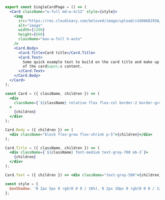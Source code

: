 ```jsx
export const SingleCardPage = () => (
  <Card className="w-full md:w-4/12" style={style}>
    <img
      src="https://res.cloudinary.com/beloved/image/upload/v1608682938/Assets/632198_sgrp38.jpg"
      alt="image"
      width={1200}
      height={600}
      className="max-w-full h-auto"
    />
    <Card.Body>
      <Card.Title>Card title</Card.Title>
      <Card.Text>
        Some quick example text to build on the card title and make up the bulk
        of the card&apos;s content.
      </Card.Text>
    </Card.Body>
  </Card>
);

const Card = ({ className, children }) => (
  <div
    className={`${className} relative flex flex-col border-2 border-gray-200 rounded-lg`}
  >
    {children}
  </div>
);

Card.Body = ({ children }) => (
  <div className="block flex-grow flex-shrink p-5">{children}</div>
);

Card.Title = ({ className, children }) => (
  <div className={`${className} font-medium text-gray-700 mb-3`}>
    {children}
  </div>
);

Card.Text = ({ children }) => <div className="text-gray-500">{children}</div>;

const style = {
  boxShadow: '0 2px 5px 0 rgb(0 0 0 / 16%), 0 2px 10px 0 rgb(0 0 0 / 12%)',
};
```
